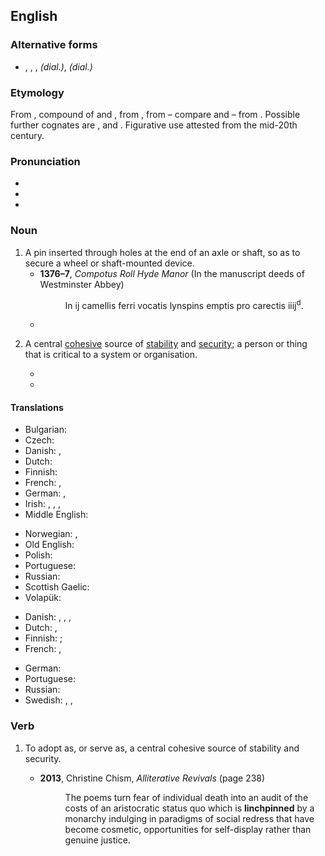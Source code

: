 ==English==

===Alternative forms===
* {{l|en|linch-pin}}, {{l|en|lynchpin}} , {{l|en|lynch-pin}}, {{l|en|link-pin}} ''(dial.)'', {{l|en|lin-pin}} ''(dial.)''

===Etymology===
From {{inh|en|enm|lynspin}}, compound of {{m|enm|lins|t=axletree}} and {{m|enm|pin}}, from {{der|en|ang|lynis|t=lynchpin}}, from {{der|en|gem-pro|*lunaz}} – compare {{cog|de|Lünse}} and {{cog|nl|luns}} – from {{der|en|ine-pro|-}}. Possible further cognates are {{cog|cy|olwyn|t=wheel}}, {{cog|xcl|ողն|t=back; spine, backbone}} and {{cog|sa|आणि|t=lynchpin|tr=āṇí}}. Figurative use attested from the mid-20th century.

===Pronunciation===
* {{IPA|en|/ˈlɪnt͡ʃˌpɪn/}}
* {{audio|en|En-us-linchpin.oga|Audio (US)}}
* {{rhymes|en|ɪntʃpɪn|s=2}}

===Noun===
{{en-noun}}

# A pin inserted through holes at the end of an axle or shaft, so as to secure a wheel or shaft-mounted device.
#* '''1376–7''',  ''Compotus Roll Hyde Manor'' (In the manuscript deeds of Westminster Abbey)
#*:In ij camellis ferri vocatis lynspins emptis pro carectis iiij<sup>d</sup>.
#* {{quote-journal|en|magazine=Baily's Magazine of Sports & Pastimes|volume=8|page=110|date=June 1864|passage=Every design that villany could suggest was had recourse to in the hopes of nobbling Wild Dayrell; but never being left for an hour by either his trainer or jockey, he escaped the intended “coopering,” even when the '''lynchpins''' of the wheels of his van had been tampered with.}}
# {{lb|en|figuratively}} A central [[cohesive]] source of [[stability]] and [[security]]; a person or thing that is critical to a system or organisation.
#* {{quote-journal|en|magazine=The Eastern Economist|year=1958|passage=What is difficult to appreciate, however, is the discrepancy between his statement to the 'Manchester Guardian' correspondent and his known abhorance for party politics, which is the '''lynchpin''' of modern democracy.}}
#* {{quote-book|en|title=Community and Public Health Nursing|page=2006|author=Dvaid Sines|year=2013|passage=Community nurses have been described as the '''lynchpins''' of palliative care in the community.}}

====Translations====
{{trans-top|securing pin}}
* Bulgarian: {{t+|bg|чивия|f}}
* Czech: {{t+|cs|zákolník}}
* Danish: {{t|da|lundstikke|c}}, {{t|da|akselsplit|c}}
* Dutch: {{t+|nl|luns|m|f}}
* Finnish: {{t+|fi|sokka}}
* French: {{t+|fr|cheville|f}}, {{t+|fr|cheville ouvrière|f}}
* German: {{t|de|Achsnagel|m}}, {{t|de|Lünse|f}}
* Irish: {{t|ga|pionna rotha|m}}, {{t|ga|dealg acastóra|f}}, {{t|ga|tairne aisil|m}}, {{t|ga|lispin|m}}
* Middle English: {{t|enm|lynspin}}
{{trans-mid}}
* Norwegian: {{t+|no|sikring|m}}, {{t|no|splint|m}}
* Old English: {{t|ang|lynis|m}}
* Polish: {{t+|pl|lon|m}}
* Portuguese: {{t+|pt|chaveta|f}}
* Russian: {{t+|ru|чека́|f}}
* Scottish Gaelic: {{t|gd|tarrag-aisil|f}}
* Volapük: {{t+|vo|xabakluf}}
{{trans-bottom}}

{{trans-top|central cohesive source of stability and security}}
* Danish: {{t|da|krumtap|c}}, {{t+|da|hjørnesten|c}}, {{t|da|hovedhjørnesten|c}}, {{t|da|grundpille|c}}
* Dutch: {{t+|nl|spil}}, {{t+|nl|sleutelfiguur}}
* Finnish: {{t|fi|avainhenkilö}} {{q|person}}; {{t+|fi|kulmakivi}} {{q|thing}}
* French: {{t+|fr|cheville ouvrière|f}}, {{t+|fr|pivot|m}}
{{trans-mid}}
* German: {{t+|de|Angelpunkt|m}}
* Portuguese: {{t+|pt|baluarte|m}}
* Russian: {{t+|ru|опо́ра|f}}
* Swedish: {{t+|sv|stöttepelare}}, {{t|sv|hörnsten}}, {{t|sv|grundpult}}
{{trans-bottom}}

===Verb===
{{en-verb|++}}

# {{lb|en|ambitransitive}} To adopt as, or serve as, a central cohesive source of stability and security.
#* '''2013''', Christine Chism, ''Alliterative Revivals'' (page 238)
#*: The poems turn fear of individual death into an audit of the costs of an aristocratic status quo which is '''linchpinned''' by a monarchy indulging in paradigms of social redress that have become cosmetic, opportunities for self-display rather than genuine justice.